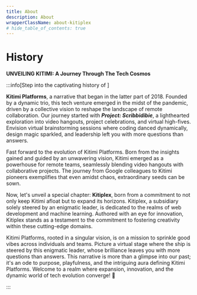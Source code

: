 ```yaml
---
title: About
description: About 
wrapperClassName: about-kitiplex
# hide_table_of_contents: true
---
```


# History

**UNVEILING KITIMI: A Journey Through The Tech Cosmos**

<!-- **Unveiling Kitimi Platforms: A JOURNEY THROUGH THE TECH COSMOS.** -->

:::info[Step into the captivating history of  ]

 **Kitimi Platforms**, a narrative that began in the latter part of 2018. Founded by a dynamic trio, this tech venture emerged in the midst of the pandemic, driven by a collective vision to reshape the landscape of remote collaboration.
 Our journey started with **_Project: Scribbidibie_**, a lighthearted exploration into video hangouts, project celebrations, and virtual high-fives. Envision virtual brainstorming sessions where coding danced dynamically, design magic sparkled, and leadership left you with more questions than answers.

Fast forward to the evolution of Kitimi Platforms. Born from the insights gained and guided by an unwavering vision, Kitimi emerged as a powerhouse for remote teams, seamlessly blending video hangouts with collaborative projects. The journey from Google colleagues to Kitimi pioneers exemplifies that even amidst chaos, extraordinary seeds can be sown.

Now, let's unveil a special chapter: **Kitiplex**, born from a commitment to not only keep Kitimi afloat but to expand its horizons. Kitiplex, a subsidiary solely steered by an enigmatic leader, is dedicated to the realms of web development and machine learning. Authored with an eye for innovation, Kitiplex stands as a testament to the commitment to fostering creativity within these cutting-edge domains.

Kitimi Platforms, rooted in a singular vision, is on a mission to sprinkle good vibes across individuals and teams. Picture a virtual stage where the ship is steered by this enigmatic leader, whose brilliance leaves you with more questions than answers. This narrative is more than a glimpse into our past; it's an ode to purpose, playfulness, and the intriguing aura defining Kitimi Platforms. Welcome to a realm where expansion, innovation, and the dynamic world of tech evolution converge! 🚀

:::
